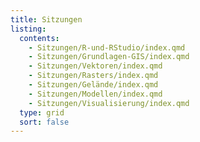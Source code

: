 ```yaml
---
title: Sitzungen
listing:
  contents:
    - Sitzungen/R-und-RStudio/index.qmd
    - Sitzungen/Grundlagen-GIS/index.qmd
    - Sitzungen/Vektoren/index.qmd
    - Sitzungen/Rasters/index.qmd
    - Sitzungen/Gelände/index.qmd
    - Sitzungen/Modellen/index.qmd
    - Sitzungen/Visualisierung/index.qmd
  type: grid
  sort: false
---
```

